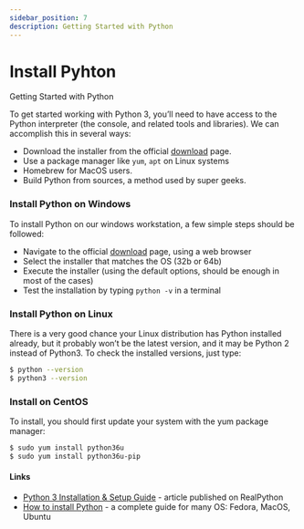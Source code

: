 ```yaml
---
sidebar_position: 7
description: Getting Started with Python
---
```


# Install Pyhton

<SubHeading>Getting Started with Python</SubHeading>

To get started working with Python 3, you’ll need to have access to the Python interpreter (the console, and related tools and libraries). We can accomplish this in several ways:

- Download the installer from the official [download](https://www.python.org/downloads/) page.
- Use a package manager like `yum`, `apt` on Linux systems
- Homebrew for MacOS users.
- Build Python from sources, a method used by super geeks.

### Install Python on Windows

To install Python on our windows workstation, a few simple steps should be followed:

- Navigate to the official [download](https://www.python.org/downloads/) page, using a web browser
- Select the installer that matches the OS (32b or 64b)
- Execute the installer (using the default options, should be enough in most of the cases)
- Test the installation by typing `python -v` in a terminal

### Install Python on Linux

There is a very good chance your Linux distribution has Python installed already, but it probably won’t be the latest version, and it may be Python 2 instead of Python3. To check the installed versions, just type:

```bash
$ python --version
$ python3 --version
```

###

### Install on CentOS

To install, you should first update your system with the yum package manager:

```bash
$ sudo yum install python36u
$ sudo yum install python36u-pip
```

####

#### Links

- [Python 3 Installation & Setup Guide](https://realpython.com/installing-python/) - article published on RealPython
- [How to install Python](https://realpython.com/installing-python/) - a complete guide for many OS: Fedora, MacOS, Ubuntu
